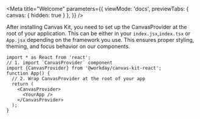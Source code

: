 
<Meta
  title="Welcome"
  parameters={{
    viewMode: 'docs',
    previewTabs: {
      canvas: { hidden: true }
     },
  }}
/>

<WelcomePage />

After installing Canvas Kit, you need to set up the CanvasProvider at the root of your application.
This can be either in your `index.jsx`,`index.tsx` or `App.jsx` depending on the framework you use.
This ensures proper styling, theming, and focus behavior on our components.

```tsx
import * as React from 'react';
// 1. import `CanvasProvider` component
import {CanvasProvider} from '@workday/canvas-kit-react';
function App() {
  // 2. Wrap CanvasProvider at the root of your app
  return (
    <CanvasProvider>
      <YourApp />
    </CanvasProvider>
  );
}
```
